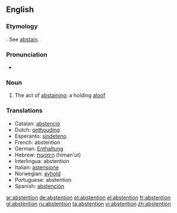 ==English==

===Etymology===
{{F.}}.  See [[abstain]].

===Pronunciation===
*{{audio|en-us-abstention.ogg|Audio (US)}}

===Noun===
{{en-noun}}

# The act of [[abstaining]]; a holding [[aloof]]

{{rfc-level|Translations at L3+}}

===Translations===
*Catalan: [[abstenció]] {{f}}
*Dutch: [[onthouding]] {{f}}
*Esperanto: [[sindeteno]]
*French: abstention {{f}}
*German: [[Enthaltung]] {{f}}
*Hebrew: [[הימנעות]] (himan'ut) {{f}}
*Interlingua: abstention
*Italian: [[astensione]]
*Norwegian: [[avhold]] {{n}}
*Portuguese: abstention
*Spanish: [[abstención]] {{f}}

[[ar:abstention]]
[[de:abstention]]
[[et:abstention]]
[[el:abstention]]
[[fr:abstention]]
[[gl:abstention]]
[[ru:abstention]]
[[ta:abstention]]
[[vi:abstention]]
[[zh:abstention]]